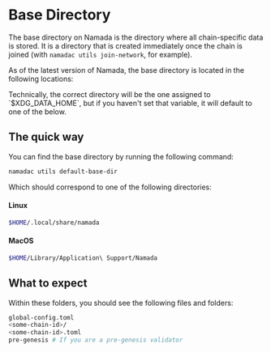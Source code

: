 
# Base Directory

The base directory on Namada is the directory where all chain-specific data is stored. It is a directory that is created immediately once the chain is joined (with `namadac utils join-network`, for example).

As of the latest version of Namada, the base directory is located in the following locations:

<Callout type="info" emoji="🤓">
Technically, the correct directory will be the one assigned to `$XDG_DATA_HOME`, 
but if you haven't set that variable, it will default to one of the below.
</Callout>

## The quick way

You can find the base directory by running the following command:

```bash copy
namadac utils default-base-dir
```

Which should correspond to one of the following directories:

#### Linux

```bash copy
$HOME/.local/share/namada
```

#### MacOS

```bash copy
$HOME/Library/Application\ Support/Namada
```

## What to expect
Within these folders, you should see the following files and folders:

```bash copy
global-config.toml
<some-chain-id>/
<some-chain-id>.toml
pre-genesis # If you are a pre-genesis validator
```
